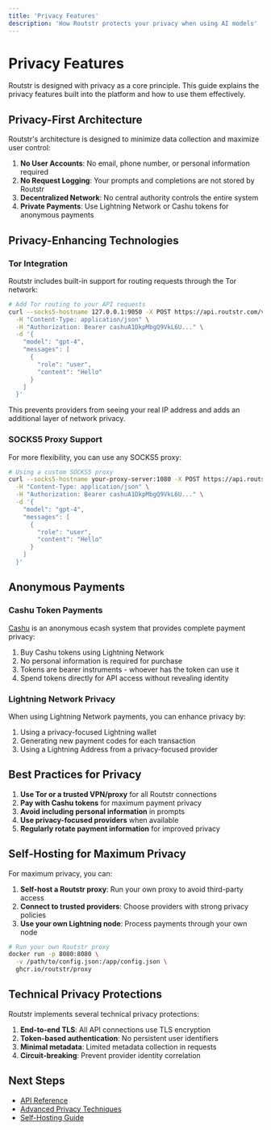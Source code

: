 ```yaml
---
title: 'Privacy Features'
description: 'How Routstr protects your privacy when using AI models'
---
```


# Privacy Features

Routstr is designed with privacy as a core principle. This guide explains the privacy features built into the platform and how to use them effectively.

## Privacy-First Architecture

Routstr's architecture is designed to minimize data collection and maximize user control:

1. **No User Accounts**: No email, phone number, or personal information required
2. **No Request Logging**: Your prompts and completions are not stored by Routstr
3. **Decentralized Network**: No central authority controls the entire system
4. **Private Payments**: Use Lightning Network or Cashu tokens for anonymous payments

## Privacy-Enhancing Technologies

### Tor Integration

Routstr includes built-in support for routing requests through the Tor network:

```bash
# Add Tor routing to your API requests
curl --socks5-hostname 127.0.0.1:9050 -X POST https://api.routstr.com/v1/chat/completions \
  -H "Content-Type: application/json" \
  -H "Authorization: Bearer cashuA1DkpMbgQ9VkL6U..." \
  -d '{
    "model": "gpt-4",
    "messages": [
      {
        "role": "user", 
        "content": "Hello"
      }
    ]
  }'
```

This prevents providers from seeing your real IP address and adds an additional layer of network privacy.

### SOCKS5 Proxy Support

For more flexibility, you can use any SOCKS5 proxy:

```bash
# Using a custom SOCKS5 proxy
curl --socks5-hostname your-proxy-server:1080 -X POST https://api.routstr.com/v1/chat/completions \
  -H "Content-Type: application/json" \
  -H "Authorization: Bearer cashuA1DkpMbgQ9VkL6U..." \
  -d '{
    "model": "gpt-4",
    "messages": [
      {
        "role": "user", 
        "content": "Hello"
      }
    ]
  }'
```

## Anonymous Payments

### Cashu Token Payments

[Cashu](https://cashu.space) is an anonymous ecash system that provides complete payment privacy:

1. Buy Cashu tokens using Lightning Network
2. No personal information is required for purchase
3. Tokens are bearer instruments - whoever has the token can use it
4. Spend tokens directly for API access without revealing identity

### Lightning Network Privacy

When using Lightning Network payments, you can enhance privacy by:

1. Using a privacy-focused Lightning wallet
2. Generating new payment codes for each transaction
3. Using a Lightning Address from a privacy-focused provider

## Best Practices for Privacy

1. **Use Tor or a trusted VPN/proxy** for all Routstr connections
2. **Pay with Cashu tokens** for maximum payment privacy
3. **Avoid including personal information** in prompts
4. **Use privacy-focused providers** when available
5. **Regularly rotate payment information** for improved privacy

## Self-Hosting for Maximum Privacy

For maximum privacy, you can:

1. **Self-host a Routstr proxy**: Run your own proxy to avoid third-party access
2. **Connect to trusted providers**: Choose providers with strong privacy policies
3. **Use your own Lightning node**: Process payments through your own node

```bash
# Run your own Routstr proxy
docker run -p 8080:8080 \
  -v /path/to/config.json:/app/config.json \
  ghcr.io/routstr/proxy
```

## Technical Privacy Protections

Routstr implements several technical privacy protections:

1. **End-to-end TLS**: All API connections use TLS encryption
2. **Token-based authentication**: No persistent user identifiers
3. **Minimal metadata**: Limited metadata collection in requests
4. **Circuit-breaking**: Prevent provider identity correlation

## Next Steps

- [API Reference](/api-reference/introduction)
- [Advanced Privacy Techniques](/users/advanced-privacy)
- [Self-Hosting Guide](/providers/self-hosting) 